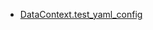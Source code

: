 - [DataContext.test_yaml_config](/docs/api_docs/methods/great_expectations-data_context-data_context-data_context-DataContext-test_yaml_config)
